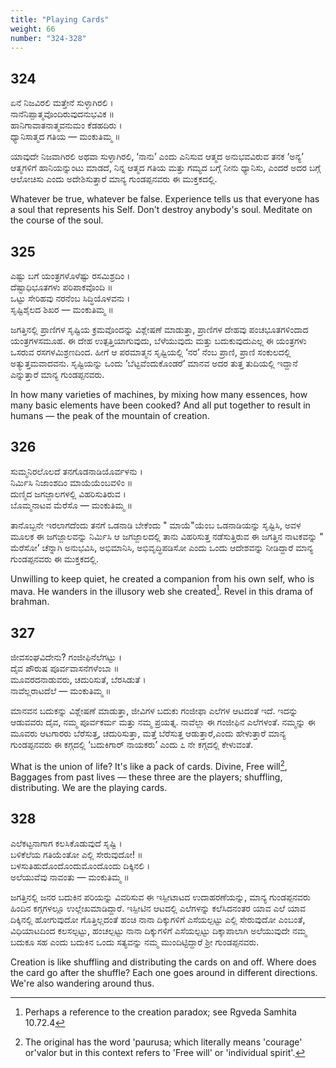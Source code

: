 ```yaml
---
title: "Playing Cards"
weight: 66
number: "324-328"
---
```


## 324

ಏನೆ ನಿಜವಿರಲಿ ಮತ್ತೇನೆ ಸುಳ್ಳಾಗಿರಲಿ ।  
ನಾನೆನಿಪ್ಪಾತ್ಮವೊಂದಿರುವುದನುಭವಿಕ ॥  
ಹಾನಿಗಾವಾತನಾತ್ಮವನುಮಂ ಕೆಡಹದಿರು ।  
ಧ್ಯಾನಿಸಾತ್ಮದ ಗತಿಯ — ಮಂಕುತಿಮ್ಮ ॥

ಯಾವುದೇ ನಿಜವಾಗಿರಲಿ ಅಥವಾ ಸುಳ್ಳಾಗಿರಲಿ, ‘ನಾನು’ ಎಂದು ಎನಿಸುವ ಆತ್ಮದ ಅನುಭವವಿರುವ ತನಕ ‘ಅನ್ಯ’ ಆತ್ಮಗಳಿಗೆ ಹಾನಿಯನ್ನುಂಟು ಮಾಡದೆ, ನಿನ್ನ ಆತ್ಮದ ಗತಿಯ ಮತ್ತು ಗಮ್ಯದ ಬಗ್ಗೆ ನೀನು ಧ್ಯಾನಿಸು, ಎಂದರೆ ಅದರ ಬಗ್ಗೆ ಆಲೋಚಿಸು ಎಂದು ಅದೇಶಿಸುತ್ತಾರೆ ಮಾನ್ಯ ಗುಂಡಪ್ಪನವರು ಈ ಮುಕ್ತಕದಲ್ಲಿ.

Whatever be true, whatever be false. Experience tells us that everyone has a soul that represents his Self. Don't destroy anybody's soul. Meditate on the course of the soul.

## 325

ಎಷ್ಟು ಬಗೆ ಯಂತ್ರಗಳೊಳೆಷ್ಟು ರಸಮಿಶ್ರದಿಂ ।  
ದೆಷ್ಟಾಧಿಭೂತಗಳು ಪರಿಪಾಕವೊಂದಿ ॥  
ಒಟ್ಟು ಸೇರಿಹವು ನರನೆಂಬ ಸಿದ್ಧಿಯೊಳವನು ।  
ಸೃಷ್ಟಿಶೈಲದ ಶಿಖರ — ಮಂಕುತಿಮ್ಮ ॥

ಜಗತ್ತಿನಲ್ಲಿ ಪ್ರಾಣಿಗಳ ಸೃಷ್ಟಿಯ ಕ್ರಮವೊಂದನ್ನು ವಿಶ್ಲೇಷಣೆ ಮಾಡುತ್ತಾ, ಪ್ರಾಣಿಗಳ ದೇಹವು ಪಂಚಭೂತಗಳಿಂದಾದ ಯಂತ್ರಗಳಸಮೂಹ. ಈ ದೇಹ ಉತ್ಪತ್ತಿಯಾಗುವುದು, ಬೆಳೆಯುವುದು ಮತ್ತು ಬದುಕುವುದುಎಲ್ಲ ಈ ಯಂತ್ರಗಳು ಒಸರುವ ರಸಗಳಮಿಶ್ರಣದಿಂದ. ಹೀಗೆ ಆ ಪರಮಾತ್ಮನ ಸೃಷ್ಟಿಯಲ್ಲಿ ‘ನರ’ ನೆಂಬ ಪ್ರಾಣಿ, ಪ್ರಾಣಿ ಸಂಕುಲದಲ್ಲಿ ಅತ್ಯುತ್ತಮವಾದವನು. ಸೃಷ್ಟಿಯನ್ನು ಒಂದು ‘ಬೆಟ್ಟವೆಂದುಕೊಂಡರೆ’ ಮಾನವ ಅದರ ತುತ್ತ ತುದಿಯಲ್ಲಿ ಇದ್ದಾನೆ ಎನ್ನುತ್ತಾರೆ ಮಾನ್ಯ ಗುಂಡಪ್ಪನವರು.

In how many varieties of machines, by mixing how many essences, how many basic elements have been cooked? And all put together to result in humans — the peak of the mountain of creation.

## 326

ಸುಮ್ಮನಿರಲೊಲದೆ ತನಗೊಡನಾಡಿಯೊರ್ವಳನು ।  
ನಿರ್ಮಿಸಿ ನಿಜಾಂಶದಿಂ ಮಾಯೆಯೆಂಬವಳಿಂ ॥  
ದುಣ್ಮಿದ ಜಗಜ್ಜಾಲಗಳಲ್ಲಿ ವಿಹರಿಸುತಿರುವ ।  
ಬೊಮ್ಮನಾಟವ ಮೆರೆಸೊ — ಮಂಕುತಿಮ್ಮ ॥

ತಾನೊಬ್ಬನೇ ಇರಲಾಗದೆಂದು ತನಗೆ ಒಡನಾಡಿ ಬೇಕೆಂದು \" ಮಾಯೆ\"ಯೆಂಬ ಒಡನಾಡಿಯನ್ನು ಸೃಷ್ಟಿಸಿ, ಅವಳ ಮೂಲಕ ಈ ಜಗಜ್ಜಾಲವನ್ನು ನಿರ್ಮಿಸಿ ಆ ಜಗಜ್ಜಾಲದಲ್ಲಿ ತಾನು ವಿಹರಿಸುತ್ತ ನಡೆಸುತ್ತಿರುವ ಈ ಜಗತ್ತಿನ ನಾಟಕವನ್ನು \" ಮೆರೆಸೋ’ ಚೆನ್ನಾಗಿ ಅನುಭವಿಸಿ, ಅಭಿಮಾನಿಸಿ, ಅಭಿವೃದ್ಧಿಪಡಿಸೋ ಎಂದು ಒಂದು ಆದೇಶವನ್ನು ನೀಡಿದ್ದಾರೆ ಮಾನ್ಯ ಗುಂಡಪ್ಪನವರು ಈ ಮುಕ್ತಕದಲ್ಲಿ.

Unwilling to keep quiet, he created a companion from his own self, who is mava. He wanders in the illusory web she created[^116]. Revel in this drama of brahman.

## 327

ಜೀವಸಂಘವಿದೇನು? ಗಂಜೀಫಿನೆಲೆಗಟ್ಟು ।  
ದೈವ ಪೌರುಷ ಪೂರ್ವವಾಸನೆಗಳೆಂಬಾ ॥  
ಮೂವರದನಾಡುವರು, ಚದುರಿಸುತೆ, ಬೆರಸಿಡುತೆ ।  
ನಾವೆಲ್ಲರಾಟದೆಲೆ — ಮಂಕುತಿಮ್ಮ ॥

ಮಾನವನ ಬದುಕನ್ನು ವಿಶ್ಲೇಷಣೆ ಮಾಡುತ್ತಾ, ಜೀವಿಗಳ ಬದುಕು ಗಂಜೀಫಾ ಎಲೆಗಳ ಆಟದಂತೆ ಇದೆ. ಇದನ್ನು ಆಡುವವರು ದೈವ, ನಮ್ಮ ಪೂರ್ವಕರ್ಮ ಮತ್ತು ನಮ್ಮ ಪ್ರಯತ್ನ. ನಾವೆಲ್ಲಾ ಈ ಗಂಜೀಫಿನ ಎಲೆಗಳಂತೆ. ನಮ್ಮನ್ನು ಈ ಮೂವರು ಆಟಗಾರರು ಬೆರೆಸುತ್ತ, ಚದುರಿಸುತ್ತಾ, ಮತ್ತೆ ಬೆರೆಸುತ್ತ ಆಡುತ್ತಾರೆ,ಎಂದು ಹೇಳುತ್ತಾರೆ ಮಾನ್ಯ ಗುಂಡಪ್ಪನವರು ಈ ಕಗ್ಗದಲ್ಲಿ ‘ಬದುಕಿಗಾರ್ ನಾಯಕರು’ ಎಂದು ೭ ನೇ ಕಗ್ಗದಲ್ಲಿ ಕೇಳುವಂತೆ.

What is the union of life? It's like a pack of cards. Divine, Free will[^117], Baggages from past lives — these three are the players; shuffling, distributing. We are the playing cards.

## 328

ಎಲೆಕಟ್ಟನಾಗಾಗ ಕಲಸಿಕೊಡುವುದೆ ಸೃಷ್ಟಿ ।  
ಬಳಿಕೆಲೆಯ ಗತಿಯೆಂತೋ ಎಲ್ಲಿ ಸೇರುವುದೋ! ॥  
ಬಳಸುತಿಹುದೊಂದೊಂದುಮೊಂದೊಂದು ದಿಕ್ಕಿನಲಿ ।  
ಅಲೆಯುವೆವು ನಾವಂತು — ಮಂಕುತಿಮ್ಮ ॥

ಜಗತ್ತಿನಲ್ಲಿ ಜನರ ಬದುಕಿನ ಪರಿಯನ್ನು ವಿವರಿಸುವ ಈ ಇಸ್ಪೀಟಾಟದ ಉದಾಹರಣೆಯನ್ನು, ಮಾನ್ಯ ಗುಂಡಪ್ಪನವರು ಹಿಂದಿನ ಕಗ್ಗಗಳಲ್ಲೂ ಉಲ್ಲೇಖಮಾಡಿದ್ದಾರೆ. ಇಸ್ಪೀಟಿನ ಆಟದಲ್ಲಿ ಎಲೆಗಳನ್ನು ಕಲೆಸಿದನಂತರ ಯಾವ ಎಲೆ ಯಾವ ದಿಕ್ಕಿನಲ್ಲಿ ಹೋಗುವುದೋ ಗೊತ್ತಿಲ್ಲದಂತೆ ಹಂಚಿ ನಾನಾ ದಿಕ್ಕುಗಳಿಗೆ ಎಸೆಯಲ್ಪಟ್ಟು ಎಲ್ಲಿ ಸೇರುವುದೋ ಎಂಬಂತೆ, ವಿಧಿಯಾಟದಿಂದ ಕಲಸಲ್ಪಟ್ಟು, ಹಂಚಲ್ಪಟ್ಟು ನಾನಾ ದಿಕ್ಕುಗಳಿಗೆ ಎಸೆಯಲ್ಪಟ್ಟು ದಿಕ್ಕಾಪಾಲಾಗಿ ಅಲೆಯುವುದೇ ನಮ್ಮ ಬದುಕೂ ಸಹ ಎಂದು ಬದುಕಿನ ಒಂದು ಸತ್ಯವನ್ನು ನಮ್ಮ ಮುಂದಿಟ್ಟಿದ್ದಾರೆ ಶ್ರೀ ಗುಂಡಪ್ಪನವರು.

Creation is like shuffling and distributing the cards on and off. Where does the card go after the shuffle? Each one goes around in different directions. We're also wandering around thus.

[^116]: Perhaps a reference to the creation paradox; see Rgveda Samhita 10.72.4
[^117]: The original has the word 'paurusa; which literally means 'courage' or'valor but in this context refers to 'Free will' or 'individual spirit'.
